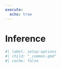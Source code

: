```yaml
---
execute: 
  echo: true
---
```


# Inference {#sec-inference}

```r
#| label: setup-options
#| child: "_common.qmd"
#| cache: false
```
